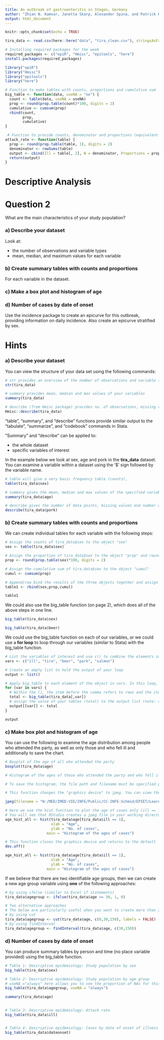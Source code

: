 ```yaml
---
title: An outbreak of gastroenteritis in Stegen, Germany
author: "Zhian N. Kamvar, Janetta Skarp, Alexander Spina, and Patrick Keating"
output: html_document
---
```


```r
knitr::opts_chunk$set(echo = TRUE)
```

```r
tira_data <- read.csv(here::here("data", "tira_clean.csv"), stringsAsFactors = FALSE)
```

```r
# Installing required packages for the week
required_packages <- c("epiR", "Hmisc", "epitools", "here") 
install.packages(required_packages)
```

```r
library("epiR")
library("Hmisc")
library("epitools")
library("here")
```

```r
# Function to make tables with counts, proportions and cumulative sum
big_table <- function(data, useNA = "no") {
  count <- table(data, useNA = useNA)
  prop <- round(prop.table(count)*100, digits = 2)
  cumulative <- cumsum(prop)
  rbind(count,
        prop,
        cumulative) 
}

 # Function to provide counts, denominator and proportions (equivalent of attack rate)
attack_rate <- function(table) {
  prop <- round(prop.table(table, 1), digits = 2)
  denominator <- rowSums(table) 
  output <- cbind(Ill = table[, 2], N = denominator, Proportions = prop[, 2])
  return(output)
}
```

# Descriptive Analysis

# Question 2
What are the main characteristics of your study population?

### a) Describe your dataset
Look at: 

* the number of observations and variable types
* mean, median, and maximum values for each variable

### b) Create summary tables with counts and proportions
For each variable in the dataset.

### c) Make a box plot and histogram of age

### d) Number of cases by date of onset
Use the incidence package to create an epicurve for this outbreak, providing information on daily incidence. Also create an epicurve stratified by sex.

# Hints
### a) Describe your dataset

You can view the structure of your data set using the following commands:

```r
# str provides an overview of the number of observations and variable types
str(tira_data)

# summary provides mean, median and max values of your variables
summary(tira_data)

# describe (from Hmisc package) provides no. of observations, missing values, unique levels of each variable
Hmisc::describe(tira_data) 
```


"table", "summary",  and "describe" functions provide similar output to the "tabulate", "summarize", and "codebook" commands in Stata.

"Summary" and "describe" can be applied to:  

* the whole dataset
* specific variables of interest  

In the example below we look at sex, age and pork in the **tira_data** dataset. You can examine a variable within a dataset using the '$' sign followed by the variable name. 


```r
# table will give a very basic frequency table (counts), 
table(tira_data$sex)

# summary gives the mean, median and max values of the specified variable
summary(tira_data$age)

# describe gives the number of data points, missing values and number of categories
describe(tira_data$pork)

```

### b) Create summary tables with counts and proportions

We can create individual tables for each variable with the following steps:

```r
# Assign the counts of tira_data$sex to the object "sex"
sex <- table(tira_data$sex)

# Assign the proportion of tira_data$sex to the object "prop" and round the values to 2 decimal places
prop <- round(prop.table(sex)*100, digits = 2)

# Assign the cumulative sum of tira_data$sex to the object "cumul"
cumul <- cumsum(prop)

# Append/row bind the results of the three objects together and assign to the object table1
table1 <- rbind(sex,prop,cumul)
```

```r
table1
```

We could also use the big_table function (on page 2), which does all of the above steps in one line.

```r
big_table(tira_data$sex)

big_table(tira_data$beer)
```

We could use the big_table function on each of our variables, or we could use a **for loop** to loop through our variables (similar to Stata) with the big_table function.

```r
# List the variables of interest and use c() to combine the elements into a vector
vars <- c("ill", "tira", "beer", "pork", "salmon")

# Create an empty list to hold the output of your loop
output <- list() 

# Apply big_table to each element of the object in vars. In this loop, "var" is the indexing variable; any character can be used e.g. "i"
for (var in vars) {
  # Within the [], the item before the comma refers to rows and the item after the comma refers to columns
  total <- big_table(tira_data[,var])
  # assign the value of your tables (total) to the output list (note: double square brackets "[[]]" are used to subset elements of a list)
  output[[var]] <- total
}

output
```

### c) Make box plot and histogram of age

You can use the following to examine the age distribution among people who attended the party, as well as only those and who fell ill and additionally to save the chart. 

```r
# Boxplot of the age of all who attended the party
boxplot(tira_data$age)
```


```r
# Histogram of the ages of those who attended the party and who fell ill

# To save the histogram, the file path and filename must be specified prior to running the histogram code

# This function changes the "graphics device" to jpeg. You can view the current graphics device using dev.curr().  The default in R Studio is "RStudioGD", i.e. the viewing panel where plots normally occ

jpeg(filename = "N:/MED/IMED-VIE/INFE/Public/CC-INFE-Schmid/EPIET/Learning R/R Case studies/MVA module 2016/Homework/age_cases.jpeg")

# Here we use the hist function to plot the age of cases only (ill == 1)
# You will see that RStudio creates a jpeg file in your working directory with the above path and filename.
age_hist_all <- hist(tira_data$age[tira_data$ill == 1],
                     xlab = "Age",
                     ylab = "No. of cases",
                   main = "Histogram of the ages of cases")

# This function closes the graphics device and returns to the default
dev.off()
```

```r
age_hist_all <- hist(tira_data$age[tira_data$ill == 1],
                     xlab = "Age",
                     ylab = "No. of cases",
                   main = "Histogram of the ages of cases")

```

If we believe that there are two identifiable age groups, then we can create a new age group variable using **one** of the following approaches:

```r
# by using ifelse (similar to Excel if statements)
tira_data$agegroup <- ifelse(tira_data$age >= 30, 1, 0)
```
```r
# Two alternative approaches
# The below are particularly useful when you want to create more than 2 categories
# by using cut
tira_data$agegroup <- cut(tira_data$age, c(0,30,150), labels = FALSE) - 1
# by using findInterval
tira_data$agegroup <- findInterval(tira_data$age, c(30,150))

```

### d) Number of cases by date of onset

You can produce summary tables by person and time (no place variable provided) using the big_table function.

```r
# Table 1: Descriptive epidemiology: Study population by sex
big_table(tira_data$sex)

# Table 2: Descriptive epidemiology: Study population by age group
# useNA ="always" here allows you to see the proportion of NAs for this variable
big_table(tira_data$agegroup, useNA = "always")

summary(tira_data$age)
        

# Table 3: Descriptive epidemiology: Attack rate
big_table(tira_data$ill)


# Table 4: Descriptive epidemiology: Cases by date of onset of illness
big_table(tira_data$dateonset)
```
